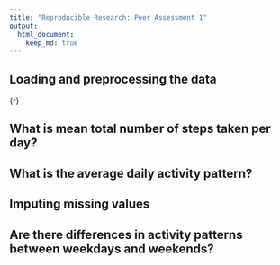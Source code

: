 ```yaml
---
title: "Reproducible Research: Peer Assessment 1"
output: 
  html_document:
    keep_md: true
---
```



## Loading and preprocessing the data
  {r}


## What is mean total number of steps taken per day?



## What is the average daily activity pattern?



## Imputing missing values



## Are there differences in activity patterns between weekdays and weekends?
